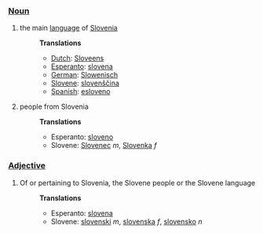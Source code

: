 ===[[Noun]]===
#the main [[language]] of [[Slovenia]]
#:'''Translations'''
#:*[[Dutch]]: [[Sloveens]]
#:*[[Esperanto]]: [[slovena]]
#:*[[German]]: [[Slowenisch]]
#:*[[Slovene]]: [[slovenscina|slovenščina]]
#:*[[Spanish]]: [[esloveno]]
#people from Slovenia
#:'''Translations'''
#:*Esperanto: [[sloveno]]
#:*Slovene: [[Slovenec]] ''m'', [[Slovenka]] ''f''


===[[Adjective]]===
#Of or pertaining to Slovenia, the Slovene people or the Slovene language
#:'''Translations'''
#:*Esperanto: [[slovena]]
#:*Slovene: [[slovenski]] ''m'', [[slovenska]] ''f'', [[slovensko]] ''n''